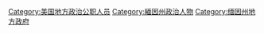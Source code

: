 [[Category:美国地方政治公职人员|Category:美国地方政治公职人员]]
[[Category:緬因州政治人物|Category:緬因州政治人物]]
[[Category:缅因州地方政府|Category:缅因州地方政府]]